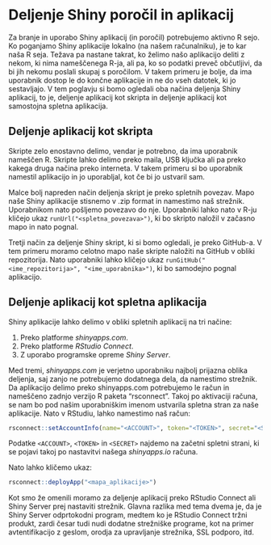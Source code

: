 

<style>
.DSout {
  border: 2px solid gray;
  padding: 3px
}
</style>


# Deljenje Shiny poročil in aplikacij

Za branje in uporabo Shiny aplikacij (in poročil) potrebujemo aktivno R sejo. Ko poganjamo Shiny aplikacije lokalno (na našem računalniku), je to kar naša R seja. Težava pa nastane takrat, ko želimo našo aplikacijo deliti z nekom, ki nima nameščenega R-ja, ali pa, ko so podatki preveč občutljivi, da bi jih nekomu poslali skupaj s poročilom. V takem primeru je bolje, da ima uporabnik dostop le do končne aplikacije in ne do vseh datotek, ki jo sestavljajo. V tem poglavju si bomo ogledali oba načina deljenja Shiny aplikacij, to je, deljenje aplikacij kot skripta in deljenje aplikacij kot samostojna spletna aplikacija.

## Deljenje aplikacij kot skripta
Skripte zelo enostavno delimo, vendar je potrebno, da ima uporabnik nameščen R. Skripte lahko delimo preko maila, USB ključka ali pa preko kakega druga načina preko interneta. V takem primeru si bo uporabnik namestil aplikacijo in jo uporabljal, kot če bi jo ustvaril sam.

Malce bolj napreden način deljenja skript je preko spletnih povezav. Mapo naše Shiny aplikacije stisnemo v .zip format in namestimo naš strežnik. Uporabnikom nato pošljemo povezavo do nje. Uporabniki lahko nato v R-ju kličejo ukaz `runUrl("<spletna_povezava>")`, ki bo skripto naložil v začasno mapo in nato pognal.

Tretji način za deljenje Shiny skript, ki si bomo ogledali, je preko GitHub-a. V tem primeru moramo celotno mapo naše skripte naložiti na GitHub v obliki repozitorija. Nato uporabniki lahko kličejo ukaz `runGitHub("<ime_repozitorija>", "<ime_uporabnika>")`, ki bo samodejno pognal aplikacijo.

## Deljenje aplikacij kot spletna aplikacija
Shiny aplikacije lahko delimo v obliki spletnih aplikacij na tri načine:

1. Preko platforme _shinyapps.com_.
2. Preko platforme _RStudio Connect_.
3. Z uporabo programske opreme _Shiny Server_.

Med tremi, _shinyapps.com_ je verjetno uporabniku najbolj prijazna oblika deljenja, saj zanjo ne potrebujemo dodatnega dela, da namestimo strežnik. Da aplikacijo delimo preko shinyapps.com potrebujemo le račun in nameščeno zadnjo verzijo R paketa "rsconnect". Takoj po aktivaciji računa, se nam bo pod našim uporabniškim imenom ustvarila spletna stran za naše aplikacije. Nato v RStudiu, lahko namestimo naš račun:

```r
rsconnect::setAccountInfo(name="<ACCOUNT>", token="<TOKEN>", secret="<SECRET>")
```

Podatke `<ACCOUNT>`, `<TOKEN>` in `<SECRET>` najdemo na začetni spletni strani, ki se pojavi takoj po nastavitvi našega _shinyapps.io_ računa.

Nato lahko kličemo ukaz:
```r
rsconnect::deployApp("<mapa_aplikacije>")
```

Kot smo že omenili moramo za deljenje aplikacij preko RStudio Connect ali Shiny Server prej nastaviti strežnik. Glavna razlika med tema dvema je, da je Shiny Server odprtokodni program, medtem ko je RStudio Connect tržni produkt, zardi česar tudi nudi dodatne strežniške programe, kot na primer avtentifikacijo z geslom, orodja za upravljanje strežnika, SSL podporo, itd. 

